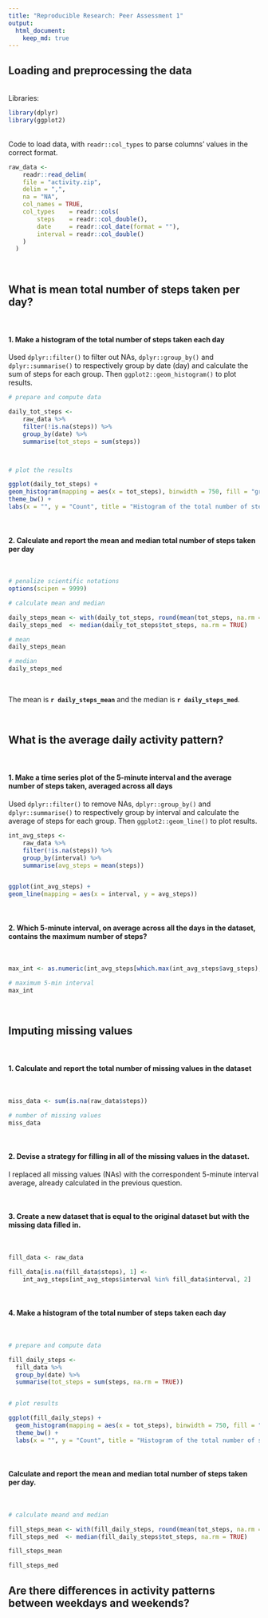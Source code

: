 ```yaml
---
title: "Reproducible Research: Peer Assessment 1"
output: 
  html_document:
    keep_md: true
---
```



## Loading and preprocessing the data

</br>
Libraries:

```r
library(dplyr)
library(ggplot2)
```

</br>
Code to load data, with `readr::col_types` to parse columns' values in the correct format.

```r
raw_data <- 
    readr::read_delim(
    file = "activity.zip",
    delim = ",",
    na = "NA",
    col_names = TRUE,
    col_types    = readr::cols(
        steps    = readr::col_double(),
        date     = readr::col_date(format = ""),
        interval = readr::col_double()
    )
  )
```

</br>

## What is mean total number of steps taken per day?

</br>

#### 1. Make a histogram of the total number of steps taken each day

Used `dplyr::filter()` to filter out NAs, `dplyr::group_by()` and `dplyr::summarise()` to respectively group by date (day) and calculate the sum of steps for each group. Then `ggplot2::geom_histogram()` to plot results.

```r
# prepare and compute data

daily_tot_steps <- 
    raw_data %>%
    filter(!is.na(steps)) %>%
    group_by(date) %>%
    summarise(tot_steps = sum(steps))



# plot the results

ggplot(daily_tot_steps) + 
geom_histogram(mapping = aes(x = tot_steps), binwidth = 750, fill = "gray66", color = "white") +
theme_bw() +
labs(x = "", y = "Count", title = "Histogram of the total number of steps taken each day")

```

</br>

#### 2. Calculate and report the **mean** and **median** total number of steps taken per day

</br>

```r
# penalize scientific notations
options(scipen = 9999)

# calculate mean and median

daily_steps_mean <- with(daily_tot_steps, round(mean(tot_steps, na.rm = TRUE), digits = 2))
daily_steps_med  <- median(daily_tot_steps$tot_steps, na.rm = TRUE)
```

```r
# mean
daily_steps_mean
```

```r
# median
daily_steps_med
```
</br>

The mean is **`r daily_steps_mean`** and the median is **`r daily_steps_med`**.

</br>

## What is the average daily activity pattern?

</br>

#### 1. Make a time series plot of the 5-minute interval and the average number of steps taken, averaged across all days

Used `dplyr::filter()` to remove NAs, `dplyr::group_by()` and `dplyr::summarise()` to respectively group by interval and calculate the average of steps for each group. Then `ggplot2::geom_line()` to plot results.

```r
int_avg_steps <-
    raw_data %>%
    filter(!is.na(steps)) %>%
    group_by(interval) %>%
    summarise(avg_steps = mean(steps))


ggplot(int_avg_steps) +
geom_line(mapping = aes(x = interval, y = avg_steps))
```

</br>

#### 2. Which 5-minute interval, on average across all the days in the dataset, contains the maximum number of steps?

</br>

```r
max_int <- as.numeric(int_avg_steps[which.max(int_avg_steps$avg_steps), 1])

# maximum 5-min interval
max_int
```

</br>

## Imputing missing values

</br>

#### 1. Calculate and report the total number of missing values in the dataset

</br>

```r
miss_data <- sum(is.na(raw_data$steps))

# number of missing values
miss_data
```

</br>

#### 2. Devise a strategy for filling in all of the missing values in the dataset.

I replaced all missing values (NAs) with the correspondent 5-minute interval average, already calculated in the previous question.

</br>

#### 3. Create a new dataset that is equal to the original dataset but with the missing data filled in.

</br>

```r
fill_data <- raw_data

fill_data[is.na(fill_data$steps), 1] <- 
    int_avg_steps[int_avg_steps$interval %in% fill_data$interval, 2]
```

</br>

#### 4. Make a histogram of the total number of steps taken each day

</br>

```r
# prepare and compute data

fill_daily_steps <- 
  fill_data %>%
  group_by(date) %>%
  summarise(tot_steps = sum(steps, na.rm = TRUE))


# plot results

ggplot(fill_daily_steps) + 
  geom_histogram(mapping = aes(x = tot_steps), binwidth = 750, fill = "gray66", color = "white") +
  theme_bw() +
  labs(x = "", y = "Count", title = "Histogram of the total number of steps taken each day (filled)")
```

</br>

####  Calculate and report the mean and median total number of steps taken per day.

</br>

```r
# calculate meand and median

fill_steps_mean <- with(fill_daily_steps, round(mean(tot_steps, na.rm = TRUE), digits = 2))
fill_steps_med  <- median(fill_daily_steps$tot_steps, na.rm = TRUE)
```
```r
fill_steps_mean
```
```r
fill_steps_med
```



## Are there differences in activity patterns between weekdays and weekends?


